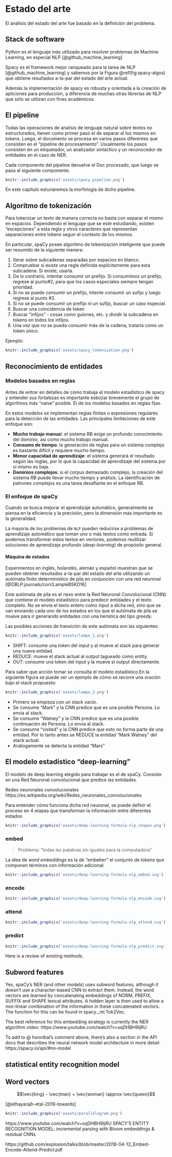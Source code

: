 \newpage
# Estado del arte {#state-of-art}

El análisis del estado del arte fue basado en la definición del problema.

## Stack de software

Python es el lenguaje más utilizado para resolver problemas de Machine Learning, en especial NLP [@github_machine_learning]

Spacy es el framework mejor ranqueado para la tarea de NLP [@github_machine_learning] y sabemos por la Figura \@ref(fig:spacy-algos) que obtiene resultados a-la-par del estado del arte actual.

Además la implementación de spacy es robusta y orientada a la creación de apliciones para producción, a diferencia de muchas otras librerías de NLP que sólo se utilizan con fines académicos.

## El pipeline

Todas las operaciones de analisis de lenguaje natural sobre textos no estructurados, tienen como primer paso el de separar el los mismos en tokens. Luego, el documento se procesa en varios pasos diferentes que consisten en el "pipeline de procesamiento". Usualmente los pasos consisten en un etiquetador, un analizador sintáctico y un reconocedor de entidades en el caso de NER.

Cada componente del pipeline devuelve el Doc procesado, que luego se pasa al siguiente componente.

```r
knitr::include_graphics('assets/spacy_pipeline.png')
```

En este capítulo esturiaremos la morfología de dicho pipeline.

## Algoritmo de tokenización

Para tokenizar un texto de manera correcta no basta con separar el mismo en espacios. Dependiendo el lenguaje que se esté estudiando, existen "excepciones" a esta regla y otros caracteres que representan separaciones entre tokens segun el contexto de los mismos.

En particular, spaCy posee algoritmo de tokenización inteligente que puede ser resumido de la siguiente manera:

1. Iterar sobre subcadenas separadas por espacios en blanco.
2. Compruebar si existe una regla definida explícitamente para esta subcadena. Si existe, usarla.
3. De lo contrario, intentar consumir un prefijo. Si consumimos un prefijo, regrese al punto#2, para que los casos especiales siempre tengan prioridad.
4. Si no se puede consumir un prefijo, intente consumir un sufijo y luego regrese al punto #2.
5. Si no se puede consumir un prefijo ni un sufijo, buscar un caso especial.
6. Buscar una coincidencia de token
7. Buscar "infijos" - cosas como guiones, etc. y dividir la subcadena en tokens en todos los infijos.
8. Una vez que no se pueda consumir más de la cadena, tratarla como un token único.

Ejemplo:

```r
knitr::include_graphics('assets/spacy_tokenization.png')
```

## Reconocimiento de entidades

### Modelos basados en reglas

Antes de entrar en detalles de cómo trabaja el modelo estadístico de spacy y entender sus fortalezas es importante esbozar brevemente el grupo de algorítmos más "naive" posible. El de los modelos basados en reglas fijas.

En estos modelos se implementan reglas finitas o expresiones regulares para la detección de las entidades. Las principales limitaciones de este enfoque son:

* **Mucho trabajo manua**l: el sistema RB exige un profundo conocimiento del dominio, así como mucho trabajo manual.
* **Consumo de tiempo**: la generación de reglas para un sistema complejo es bastante difícil y requiere mucho tiempo.
* **Menor capacidad de aprendizaje**: el sistema generará el resultado según las reglas, por lo que la capacidad de aprendizaje del sistema por sí mismo es baja.
* **Dominios complejos**: si el corpus demasiado complejo, la creación del sistema RB puede llevar mucho tiempo y análisis. La identificación de patrones complejos es una tarea desafiante en el enfoque RB.

### El enfoque de spaCy

<!-- TODO
2014 neural network CCN ~85%
-->

Cuando se busca mejorar el aprendizaje automático, generalmente se piensa en la eficiencia y la precisión, pero la dimensión más importante es la generalidad.

La mayoría de los problemas de `NLP` pueden reducirse a problemas de aprendizaje automático que toman uno o más textos como entrada. Si podemos transformar estos textos en vectores, podemos reutilizar soluciones de aprendizaje profundo (_deep-learning_) de propósito general.

#### Máquina de estados

Experimentos en inglés, holandés, alemán y español muestran que se pueden obtener resultados a-la-par del estado del arte utilizando un autómata finito determinístico de pila en conjunción con una red neuronal [@DBLP:journals/corr/LampleBSKD16]

Este autómata de pila es el nexo entre la Red Neuronal Convolucional (CNN) que contiene el modelo estadístico para predecir entidades y el texto completo. No se envía el texto entero como input a dicha red, sino que se van enviando cada uno de los estados en los que el autómata de pila se mueve para ir generando entidades con una herística del tipo _greedy_.

Las posibles acciones de transición de este autómata son las siguientes:

```r
knitr::include_graphics('assets/lampe_1.png')
```

* SHIFT: consume una token del input y al mueve al stack para generar una nueva entidad.
* REDUCE: mueve el stack actual al output tagueado como entity.
* OUT: consume una token del input y la mueve sl output directamente.

Para saber que acción tomar se consulta el modelo estadístico.En la siguiente figura se puede ver un ejemplo de cómo se recorre una oración bajo el stack propuesto:

```r
knitr::include_graphics('assets/lampe_2.png')
```

* Primero se empieza con un stack vacío.
* Se consume "Mark" y la CNN predice que es una posible Persona. Lo envia al stack.
* Se consume "Watney" y la CNN predice que es una posible continuación de Persona. Lo envia al stack.
* Se consume "visited" y la CNN predice que esto no forma parte de una entidad. Por lo tanto antes se REDUCE la entidad "Mark Watney" del stack actual.
* Análogamente se detecta la entidad "Mars"

## El modelo estadístico "deep-learning"

El modelo de deep learning elegido para trabajar es el de spaCy. Consiste en una Red Neuronal convolucional que predice las entidades.

Redes neuronales convolucionales
https://es.wikipedia.org/wiki/Redes_neuronales_convolucionales

Para entender cómo funciona dicha red neuronal, se puede definir el proceso en 4 etapas que transforman la información entre diferentes estados


```r
knitr::include_graphics('assets/deep-learning-formula-nlp_shapes.png')
```



### embed
> Problema: "todas las palabras sin iguales para la computadora"

La idea de _word embeddings_ es la de "embeber" el conjunto de  tokens que componen términos con información adicional.

```r
knitr::include_graphics('assets/deep-learning-formula-nlp_embed.svg')
```

### encode
```r
knitr::include_graphics('assets/deep-learning-formula-nlp_encode.svg')
```
### attend
```r
knitr::include_graphics('assets/deep-learning-formula-nlp_attend.svg')
```
### predict
```r
knitr::include_graphics('assets/deep-learning-formula-nlp_predict.svg')
```

Here is a review of existing methods.

## Subword features
Yes, spaCy's NER (and other models) uses subword features, although it doesn't use a character-based CNN to extract them. Instead, the word vectors are learned by concatenating embeddings of NORM, PREFIX, SUFFIX and SHAPE lexical attributes. A hidden layer is then used to allow a non-linear combination of the information in these concatenated vectors. The function for this can be found in spacy._ml.Tok2Vec.

The best reference for this embedding strategy is currently the NER algorithm video: https://www.youtube.com/watch?v=sqDHBH9IjRU

To add to @ honnibal's comment above, there's also a section in the API docs that describes the neural network model architecture in more detail: https://spacy.io/api/#nn-model

## statistical entity recognition model

## Word vectors
<!-- TODO expo word vectors
Los vectores de palabras son particularmente útiles para términos que no están bien representados en los datos de entrenamiento etiquetados.
Por ejemplo, si está haciendo un reconocimiento de entidad con nombre, siempre habrá muchos nombres de los que no tendrá ejemplos.
Por ejemplo, imagine que sus datos de capacitación contienen algunos ejemplos del término "Microsoft", pero no contienen ningún ejemplo del término "Symantec".
En su muestra de texto sin formato, hay muchos ejemplos de ambos términos, y se usan en contextos similares.
Los vectores de palabras ponen ese hecho a disposición del modelo de reconocimiento de entidad. Todavía no verá ejemplos de "Symantec" etiquetados como empresa. Sin embargo, verá que "Symantec" tiene un vector de palabras que generalmente corresponde a los términos de la compañía, por lo que puede hacer la inferencia.
-->

$$\vec{king} - \vec{man} + \vec{woman} \approx \vec{queen}$$

[@ethayarajh-etal-2019-towards]

```r
knitr::include_graphics('assets/parallelogram.png')
```


https://www.youtube.com/watch?v=sqDHBH9IjRU
SPACY'S ENTITY RECOGNITION MODEL: incremental parsing with Bloom embeddings & residual CNNs

https://github.com/explosion/talks/blob/master/2018-04-12_Embed-Encode-Attend-Predict.pdf


